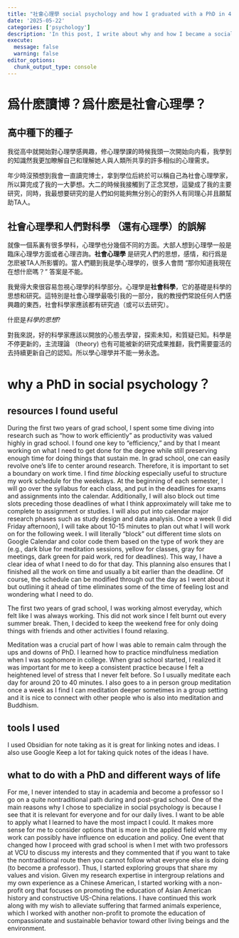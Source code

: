 ```yaml
---
title: "社會心理學 social psychology and how I graduated with a PhD in 4 years"
date: '2025-05-22'
categories: ['psychology']
description: 'In this post, I write about why and how I became a social psychologist'
execute: 
  message: false
  warning: false
editor_options: 
  chunk_output_type: console
---
```


# 爲什麽讀博？爲什麽是社會心理學？

## 高中種下的種子

我從高中就開始對心理學感興趣，修心理學課的時候我頭一次開始向内看，我學到的知識然我更加瞭解自己和理解她人與人類所共享的許多相似的心理需求。

年少時沒預想到我會一直讀完博士，拿到學位后終於可以稱自己為社會心理學家，所以算完成了我的一大夢想。大二的時候我接觸到了正念冥想，這變成了我的主要研究，同時，我最想要研究的是人們如何能夠無分別心的對外人有同理心并且願幫助TA人。

## 社會心理學和人們對科學 （還有心理學）的誤解

就像一個系裏有很多學科，心理學也分幾個不同的方面。大部人想到心理學一般是臨床心理學方面或者心理咨詢。**社會心理學** 是研究人們的思想，感情，和行爲是怎麽被TA人所影響的。當人們聽到我是學心理學的，很多人會問 "那你知道我現在在想什麽嗎？” 答案是不能。

我覺得大衆很容易忽視心理學的科學部分。心理學是**社會科學**，它的基礎是科學的思想和研究。這特別是社會心理學最吸引我的一部分，我的教授們常說任何人們感興趣的東西，社會科學家應該都有研究過（或可以去研究）。

什麽是*科學的思想*?

對我來説，好的科學家應該以開放的心態去學習，探索未知，和質疑已知。科學是不停更新的，主流理論 （theory) 也有可能被新的研究成果推翻，我們需要靈活的去持續更新自己的認知。所以學心理學并不能一勞永逸。

# why a PhD in social psychology？

## resources I found useful

During the first two years of grad school, I spent some time diving into research such as "how to work efficiently" as productivity was valued highly in grad school. I found one key to "efficiency," and by that I meant working on what I need to get done for the degree while still preserving enough time for doing things that sustain me. In grad school, one can easily revolve one's life to center around research. Therefore, it is important to set a boundary on work time. I find *time blocking* especially useful to structure my work schedule for the weekdays. At the beginning of each semester, I will go over the syllabus for each class, and put in the deadlines for exams and assignments into the calendar. Additionally, I will also block out time slots preceding those deadlines of what I think approximately will take me to complete to assignment or studies. I will also put into calendar major research phases such as study design and data analysis. Once a week (I did Friday afternoon), I will take about 10-15 minutes to plan out what I will work on for the following week. I will literally "block" out different time slots on Google Calendar and color code them based on the type of work they are (e.g., dark blue for meditation sessions, yellow for classes, gray for meetings, dark green for paid work, red for deadlines). This way, I have a clear idea of what I need to do for that day. This planning also ensures that I finished all the work on time and usually a bit earlier than the deadline. Of course, the schedule can be modified through out the day as I went about it but outlining it ahead of time eliminates some of the time of feeling lost and wondering what I need to do.

The first two years of grad school, I was working almost everyday, which felt like I was always working. This did not work since I felt burnt out every summer break. Then, I decided to keep the weekend free for only doing things with friends and other activities I found relaxing.

Meditation was a crucial part of how I was able to remain calm through the ups and downs of PhD. I learned how to practice mindfulness mediation when I was sophomore in college. When grad school started, I realized it was important for me to keep a consistent practice because I felt a heightened level of stress that I never felt before. So I usually meditate each day for around 20 to 40 minutes. I also goes to a in person group meditation once a week as I find I can meditation deeper sometimes in a group setting and it is nice to connect with other people who is also into meditation and Buddhism.

## tools I used

I used Obsidian for note taking as it is great for linking notes and ideas. I also use Google Keep a lot for taking quick notes of the ideas I have.

## what to do with a PhD and different ways of life

For me, I never intended to stay in academia and become a professor so I go on a quite nontraditional path during and post-grad school. One of the main reasons why I chose to specialize in social psychology is because I see that it is relevant for everyone and for our daily lives. I want to be able to apply what I learned to have the most impact I could. It makes more sense for me to consider options that is more in the applied field where my work can possibly have influence on education and policy. One event that changed how I proceed with grad school is when I met with two professors at VCU to discuss my interests and they commented that if you want to take the nontraditional route then you cannot follow what everyone else is doing (to become a professor). Thus, I started exploring groups that share my values and vision. Given my research expertise in intergroup relations and my own experience as a Chinese American, I started working with a non-profit org that focuses on promoting the education of Asian American history and constructive US-China relations. I have continued this work along with my wish to alleviate suffering that farmed animals experience, which I worked with another non-profit to promote the education of compassionate and sustainable behavior toward other living beings and the environment.
